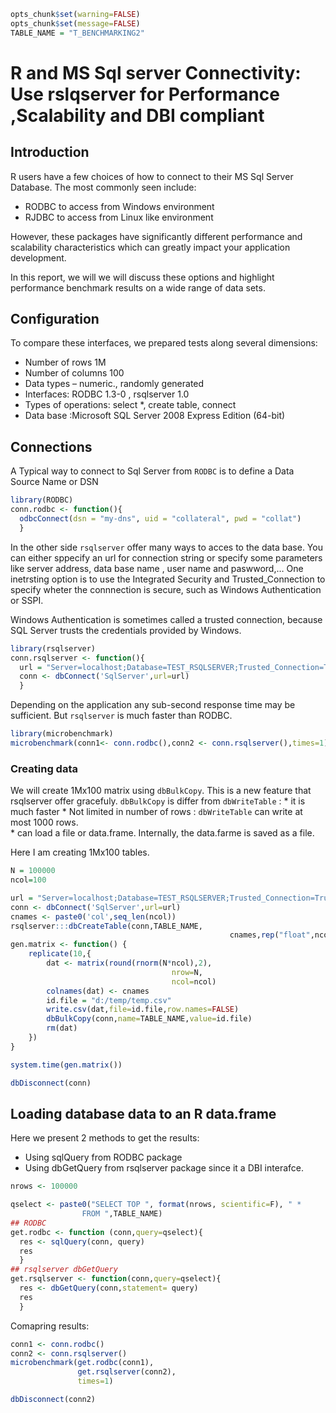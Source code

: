 ```r
opts_chunk$set(warning=FALSE)
opts_chunk$set(message=FALSE)
TABLE_NAME = "T_BENCHMARKING2"

```


R and MS Sql server Connectivity: Use rslqserver for  Performance ,Scalability and DBI compliant
=============================================================

## Introduction

R users have a few choices of how to connect to their MS Sql Server Database. The most commonly seen include:

* RODBC to access from Windows environment 
* RJDBC to access from Linux like environment

However, these packages have significantly different performance and scalability characteristics which can greatly impact your application development. 

In this report, we will we will discuss these options and highlight performance benchmark results on a wide range of data sets.


## Configuration

To compare these interfaces, we prepared tests along several dimensions:

* Number of rows 1M
* Number of columns 100
* Data types – numeric., randomly generated
* Interfaces: RODBC 1.3-0 ,  rsqlserver 1.0 
* Types of operations: select *, create table, connect
* Data base :Microsoft SQL Server 2008 Express Edition (64-bit)


## Connections 

A Typical way to connect to Sql Server from `RODBC` is to define a Data Source Name or DSN 

```r
library(RODBC)
conn.rodbc <- function(){
  odbcConnect(dsn = "my-dns", uid = "collateral", pwd = "collat")
  }
````
In the other side `rsqlserver` offer many ways to acces to the data base. You can either sppecify an url for connection string or specify some parameters like server address, data base name , user name and paswword,...
One inetrsting option is to use the Integrated Security and Trusted_Connection to specify wheter the connnection is secure, such as Windows Authentication or SSPI.

Windows Authentication is sometimes called a trusted connection, because SQL Server trusts the credentials provided by Windows.

```r
library(rsqlserver)
conn.rsqlserver <- function(){
  url = "Server=localhost;Database=TEST_RSQLSERVER;Trusted_Connection=True;"
  conn <- dbConnect('SqlServer',url=url)
  }

```

Depending on the application any sub-second response time may be sufficient. But `rsqlserver` is much faster than RODBC.

```r

library(microbenchmark)
microbenchmark(conn1<- conn.rodbc(),conn2 <- conn.rsqlserver(),times=1)
````



### Creating data


We will create 1Mx100 matrix using `dbBulkCopy`. This is a new feature that rsqlserver offer gracefuly.
`dbBulkCopy` is differ from  `dbWriteTable` :
* it is much faster 
* Not limited in number of rows : `dbWriteTable` can write at most 1000 rows.  
* can load a file or data.frame. Internally, the data.farme is saved as a file.

Here I am creating 1Mx100 tables.

```r

N = 100000
ncol=100

url = "Server=localhost;Database=TEST_RSQLSERVER;Trusted_Connection=True;"
conn <- dbConnect('SqlServer',url=url) 
cnames <- paste0('col',seq_len(ncol))
rsqlserver:::dbCreateTable(conn,TABLE_NAME, 
  												 cnames,rep("float",ncol))
gen.matrix <- function() {
	replicate(10,{
		dat <- matrix(round(rnorm(N*ncol),2),
									nrow=N,
									ncol=ncol)
		colnames(dat) <- cnames 
		id.file = "d:/temp/temp.csv"                      
		write.csv(dat,file=id.file,row.names=FALSE)
		dbBulkCopy(conn,name=TABLE_NAME,value=id.file)
		rm(dat)
	})
}

system.time(gen.matrix())

dbDisconnect(conn)


```


## Loading database data to an R data.frame

Here we present 2  methods to get the results:

* Using sqlQuery from RODBC package 
* Using dbGetQuery from rsqlserver package since it a DBI interafce.


```r

nrows <- 100000

qselect <- paste0("SELECT TOP ", format(nrows, scientific=F), " * 
                FROM ",TABLE_NAME)
## RODBC
get.rodbc <- function (conn,query=qselect){
  res <- sqlQuery(conn, query)
  res
  }
## rsqlserver dbGetQuery
get.rsqlserver <- function(conn,query=qselect){
  res <- dbGetQuery(conn,statement= query)
  res
  }


```

Comapring results:

```r
conn1 <- conn.rodbc()
conn2 <- conn.rsqlserver()
microbenchmark(get.rodbc(conn1),
               get.rsqlserver(conn2),
               times=1)

dbDisconnect(conn2)

```
